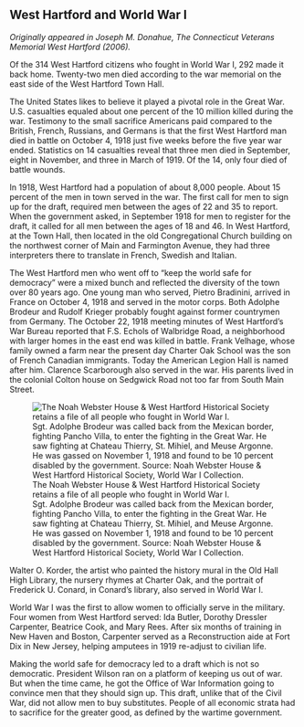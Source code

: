 ## West Hartford and World War I {-}

*Originally appeared in Joseph M. Donahue, The Connecticut Veterans Memorial West Hartford (2006).*

Of the 314 West Hartford citizens who fought in World War I, 292 made it back home. Twenty-two men died according to the war memorial on the east side of the West Hartford Town Hall.

The United States likes to believe it played a pivotal role in the Great War. U.S. casualties equaled about one percent of the 10 million killed during the war. Testimony to the small sacrifice Americans paid compared to the British, French, Russians, and Germans is that the first West Hartford man died in battle on October 4, 1918 just five weeks before the five year war ended. Statistics on 14 casualties reveal that three men died in September, eight in November, and three in March of 1919. Of the 14, only four died of battle wounds.

In 1918, West Hartford had a population of about 8,000 people. About 15 percent of the men in town served in the war. The first call for men to sign up for the draft, required men between the ages of 22 and 35 to report. When the government asked, in September 1918 for men to register for the draft, it called for all men between the ages of 18 and 46. In West Hartford, at the Town Hall, then located in the old Congregational Church building on the northwest corner of Main and Farmington Avenue, they had three interpreters there to translate in French, Swedish and Italian.

The West Hartford men who went off to “keep the world safe for democracy” were a mixed bunch and reflected the diversity of the town over 80 years ago. One young man who served, Pietro Bradinini, arrived in France on October 4, 1918 and served in the motor corps. Both Adolphe Brodeur and Rudolf Krieger probably fought against former countrymen from Germany. The October 22, 1918 meeting minutes of West Hartford’s War Bureau reported that F.S. Echols of Walbridge Road, a neighborhood with larger homes in the east end was killed in battle. Frank Velhage, whose family owned a farm near the present day Charter Oak School was the son of French Canadian immigrants. Today the American Legion Hall is named after him. Clarence Scarborough also served in the war. His parents lived in the colonial Colton house on Sedgwick Road not too far from South Main Street.

![The Noah Webster House & West Hartford Historical Society retains a file of all people who fought in World War I. Sgt. Adolphe Brodeur was called back from the Mexican border, fighting Pancho Villa, to enter the fighting in the Great War. He saw fighting at Chateau Thierry, St. Mihiel, and Meuse Argonne. He was gassed on November 1, 1918 and found to be 10 percent disabled by the government. Source: Noah Webster House & West Hartford Historical Society, World War I Collection.](images/06-brodeur.jpg)

Walter O. Korder, the artist who painted the history mural in the Old Hall High Library, the nursery rhymes at Charter Oak, and the portrait of Frederick U. Conard, in Conard’s library, also served in World War I.

World War I was the first to allow women to officially serve in the military. Four women from West Hartford served: Ida Butler, Dorothy Dressler Carpenter, Beatrice Cook, and Mary Rees. After six months of training in New Haven and Boston, Carpenter served as a Reconstruction aide at Fort Dix in New Jersey, helping amputees in 1919 re-adjust to civilian life.

Making the world safe for democracy led to a draft which is not so democratic. President Wilson ran on a platform of keeping us out of war. But when the time came, he got the Office of War Information going to convince men that they should sign up. This draft, unlike that of the Civil War, did not allow men to buy substitutes. People of all economic strata had to sacrifice for the greater good, as defined by the wartime government.
